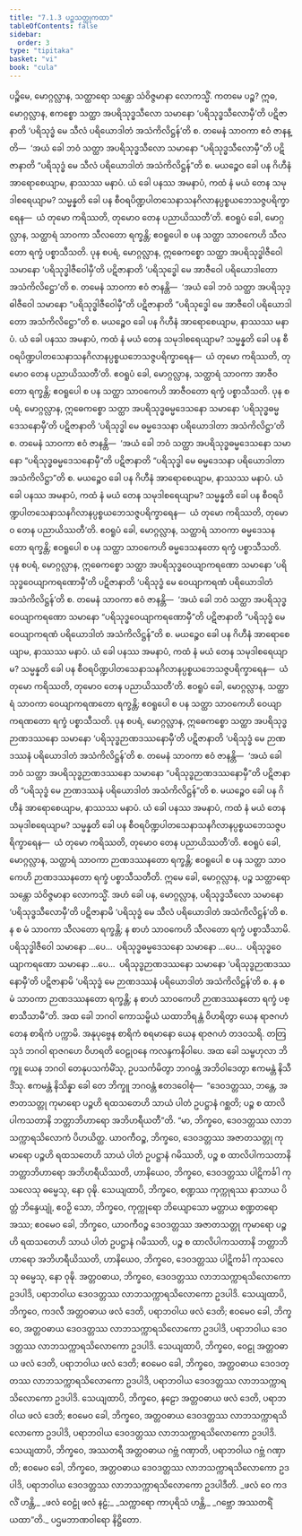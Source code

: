 ```yaml
---
title: "7.1.3 ပဉ္စသတ္ထုကထာ"
tableOfContents: false
sidebar:
  order: 3
type: "tipitaka"
basket: "vi"
book: "cula"
---
```



<DynamicBreadcrumb />

<Division number="334" book="cula">

<Paragraph number="1507" book="cula">
ပဉ္စိမေ, မောဂ္ဂလ္လာန, သတ္ထာရော သန္တော သံဝိဇ္ဇမာနာ လောကသ္မိံ. ကတမေ ပဉ္စ? ဣဓ, မောဂ္ဂလ္လာန, ဧကစ္စော သတ္ထာ အပရိသုဒ္ဓသီလော သမာနော ‘ပရိသုဒ္ဓသီလောမှီ’တိ ပဋိဇာနာတိ ‘ပရိသုဒ္ဓံ မေ သီလံ ပရိယောဒါတံ အသံကိလိဋ္ဌန်’တိ စ. တမေနံ သာဝကာ ဧဝံ ဇာနန္တိ—  ‘အယံ ခေါ ဘဝံ သတ္ထာ အပရိသုဒ္ဓသီလော သမာနော “ပရိသုဒ္ဓသီလောမှီ”တိ ပဋိဇာနာတိ “ပရိသုဒ္ဓံ မေ သီလံ ပရိယောဒါတံ အသံကိလိဋ္ဌန်”တိ စ. မယဉ္စေဝ ခေါ ပန ဂိဟီနံ အာရောစေယျာမ, နာဿဿ မနာပံ. ယံ ခေါ ပနဿ အမနာပံ, ကထံ နံ မယံ တေန သမုဒါစရေယျာမ? သမ္မန္နတိ ခေါ ပန စီဝရပိဏ္ဍပါတသေနာသနဂိလာနပ္ပစ္စယဘေသဇ္ဇပရိက္ခာရေန—  ယံ တုမော ကရိဿတိ, တုမောဝ တေန ပညာယိဿတီ’တိ. ဧဝရူပံ ခေါ, မောဂ္ဂလ္လာန, သတ္ထာရံ သာဝကာ သီလတော ရက္ခန္တိ; ဧဝရူပေါ စ ပန သတ္ထာ သာဝကေဟိ သီလတော ရက္ခံ ပစ္စာသီသတိ.
</Paragraph>

<Paragraph number="1508" book="cula">
ပုန စပရံ, မောဂ္ဂလ္လာန, ဣဓေကစ္စော သတ္ထာ အပရိသုဒ္ဓါဇီဝေါ သမာနော ‘ပရိသုဒ္ဓါဇီဝေါမှီ’တိ ပဋိဇာနာတိ ‘ပရိသုဒ္ဓေါ မေ အာဇီဝေါ ပရိယောဒါတော အသံကိလိဋ္ဌော’တိ စ. တမေနံ သာဝကာ ဧဝံ ဇာနန္တိ—  ‘အယံ ခေါ ဘဝံ သတ္ထာ အပရိသုဒ္ဓါဇီဝေါ သမာနော “ပရိသုဒ္ဓါဇီဝေါမှီ”တိ ပဋိဇာနာတိ “ပရိသုဒ္ဓေါ မေ အာဇီဝေါ ပရိယောဒါတော အသံကိလိဋ္ဌော”တိ စ. မယဉ္စေဝ ခေါ ပန ဂိဟီနံ အာရောစေယျာမ, နာဿဿ မနာပံ. ယံ ခေါ ပနဿ အမနာပံ, ကထံ နံ မယံ တေန သမုဒါစရေယျာမ? သမ္မန္နတိ ခေါ ပန စီဝရပိဏ္ဍပါတသေနာသနဂိလာနပ္ပစ္စယဘေသဇ္ဇပရိက္ခာရေန—  ယံ တုမော ကရိဿတိ, တုမောဝ တေန ပညာယိဿတီ’တိ. ဧဝရူပံ ခေါ, မောဂ္ဂလ္လာန, သတ္ထာရံ သာဝကာ အာဇီဝတော ရက္ခန္တိ; ဧဝရူပေါ စ ပန သတ္ထာ သာဝကေဟိ အာဇီဝတော ရက္ခံ ပစ္စာသီသတိ.
</Paragraph>

<Paragraph number="1509" book="cula">
ပုန စပရံ, မောဂ္ဂလ္လာန, ဣဓေကစ္စော သတ္ထာ အပရိသုဒ္ဓဓမ္မဒေသနော သမာနော ‘ပရိသုဒ္ဓဓမ္မဒေသနောမှီ’တိ ပဋိဇာနာတိ ‘ပရိသုဒ္ဓါ မေ ဓမ္မဒေသနာ ပရိယောဒါတာ အသံကိလိဋ္ဌာ’တိ စ. တမေနံ သာဝကာ ဧဝံ ဇာနန္တိ—  ‘အယံ ခေါ ဘဝံ သတ္ထာ အပရိသုဒ္ဓဓမ္မဒေသနော သမာနော “ပရိသုဒ္ဓဓမ္မဒေသနောမှီ”တိ ပဋိဇာနာတိ “ပရိသုဒ္ဓါ မေ ဓမ္မဒေသနာ ပရိယောဒါတာ အသံကိလိဋ္ဌာ”တိ စ. မယဉ္စေဝ ခေါ ပန ဂိဟီနံ အာရောစေယျာမ, နာဿဿ မနာပံ. ယံ ခေါ ပနဿ အမနာပံ, ကထံ နံ မယံ တေန သမုဒါစရေယျာမ? သမ္မန္နတိ ခေါ ပန စီဝရပိဏ္ဍပါတသေနာသနဂိလာနပ္ပစ္စယဘေသဇ္ဇပရိက္ခာရေန—  ယံ တုမော ကရိဿတိ, တုမောဝ တေန ပညာယိဿတီ’တိ. ဧဝရူပံ ခေါ, မောဂ္ဂလ္လာန, သတ္ထာရံ သာဝကာ ဓမ္မဒေသနတော ရက္ခန္တိ; ဧဝရူပေါ စ ပန သတ္ထာ သာဝကေဟိ ဓမ္မဒေသနတော ရက္ခံ ပစ္စာသီသတိ.
</Paragraph>

<Paragraph number="1510" book="cula">
ပုန စပရံ, မောဂ္ဂလ္လာန, ဣဓေကစ္စော သတ္ထာ အပရိသုဒ္ဓဝေယျာကရဏော သမာနော ‘ပရိသုဒ္ဓဝေယျာကရဏောမှီ’တိ ပဋိဇာနာတိ ‘ပရိသုဒ္ဓံ မေ ဝေယျာကရဏံ ပရိယောဒါတံ အသံကိလိဋ္ဌန်’တိ စ. တမေနံ သာဝကာ ဧဝံ ဇာနန္တိ—  ‘အယံ ခေါ ဘဝံ သတ္ထာ အပရိသုဒ္ဓဝေယျာကရဏော သမာနော “ပရိသုဒ္ဓဝေယျာကရဏောမှီ”တိ ပဋိဇာနာတိ “ပရိသုဒ္ဓံ မေ ဝေယျာကရဏံ ပရိယောဒါတံ အသံကိလိဋ္ဌန်”တိ စ. မယဉ္စေဝ ခေါ ပန ဂိဟီနံ အာရောစေယျာမ, နာဿဿ မနာပံ. ယံ ခေါ ပနဿ အမနာပံ, ကထံ နံ မယံ တေန သမုဒါစရေယျာမ? သမ္မန္နတိ ခေါ ပန စီဝရပိဏ္ဍပါတသေနာသနဂိလာနပ္ပစ္စယဘေသဇ္ဇပရိက္ခာရေန—  ယံ တုမော ကရိဿတိ, တုမောဝ တေန ပညာယိဿတီ’တိ. ဧဝရူပံ ခေါ, မောဂ္ဂလ္လာန, သတ္ထာရံ သာဝကာ ဝေယျာကရဏတော ရက္ခန္တိ; ဧဝရူပေါ စ ပန သတ္ထာ သာဝကေဟိ ဝေယျာကရဏတော ရက္ခံ ပစ္စာသီသတိ.
</Paragraph>

<Paragraph number="1511" book="cula">
ပုန စပရံ, မောဂ္ဂလ္လာန, ဣဓေကစ္စော သတ္ထာ အပရိသုဒ္ဓဉာဏဒဿနော သမာနော ‘ပရိသုဒ္ဓဉာဏဒဿနောမှီ’တိ ပဋိဇာနာတိ ‘ပရိသုဒ္ဓံ မေ ဉာဏဒဿနံ ပရိယောဒါတံ အသံကိလိဋ္ဌန်’တိ စ. တမေနံ သာဝကာ ဧဝံ ဇာနန္တိ—  ‘အယံ ခေါ ဘဝံ သတ္ထာ အပရိသုဒ္ဓဉာဏဒဿနော သမာနော “ပရိသုဒ္ဓဉာဏဒဿနောမှီ”တိ ပဋိဇာနာတိ “ပရိသုဒ္ဓံ မေ ဉာဏဒဿနံ ပရိယောဒါတံ အသံကိလိဋ္ဌန်”တိ စ. မယဉ္စေဝ ခေါ ပန ဂိဟီနံ အာရောစေယျာမ, နာဿဿ မနာပံ. ယံ ခေါ ပနဿ အမနာပံ, ကထံ နံ မယံ တေန သမုဒါစရေယျာမ? သမ္မန္နတိ ခေါ ပန စီဝရပိဏ္ဍပါတသေနာသနဂိလာနပ္ပစ္စယဘေသဇ္ဇပရိက္ခာရေန—  ယံ တုမော ကရိဿတိ, တုမောဝ တေန ပညာယိဿတီ’တိ. ဧဝရူပံ ခေါ, မောဂ္ဂလ္လာန, သတ္ထာရံ သာဝကာ ဉာဏဒဿနတော ရက္ခန္တိ; ဧဝရူပေါ စ ပန သတ္ထာ သာဝကေဟိ ဉာဏဒဿနတော ရက္ခံ ပစ္စာသီသတီတိ. ဣမေ ခေါ, မောဂ္ဂလ္လာန, ပဉ္စ သတ္ထာရော သန္တော သံဝိဇ္ဇမာနာ လောကသ္မိံ.
</Paragraph>

<Paragraph number="1512" book="cula">
အဟံ ခေါ ပန, မောဂ္ဂလ္လာန, ပရိသုဒ္ဓသီလော သမာနော ‘ပရိသုဒ္ဓသီလောမှီ’တိ ပဋိဇာနာမိ ‘ပရိသုဒ္ဓံ မေ သီလံ ပရိယောဒါတံ အသံကိလိဋ္ဌန်’တိ စ. န စ မံ သာဝကာ သီလတော ရက္ခန္တိ; န စာဟံ သာဝကေဟိ သီလတော ရက္ခံ ပစ္စာသီသာမိ. ပရိသုဒ္ဓါဇီဝေါ သမာနော …ပေ…  ပရိသုဒ္ဓဓမ္မဒေသနော သမာနော …ပေ…  ပရိသုဒ္ဓဝေယျာကရဏော သမာနော …ပေ…  ပရိသုဒ္ဓဉာဏဒဿနော သမာနော ‘ပရိသုဒ္ဓဉာဏဒဿနောမှီ’တိ ပဋိဇာနာမိ ‘ပရိသုဒ္ဓံ မေ ဉာဏဒဿနံ ပရိယောဒါတံ အသံကိလိဋ္ဌန်’တိ စ. န စ မံ သာဝကာ ဉာဏဒဿနတော ရက္ခန္တိ; န စာဟံ သာဝကေဟိ ဉာဏဒဿနတော ရက္ခံ ပစ္စာသီသာမီ”တိ.
</Paragraph>

</Division>
<Division number="335" book="cula">

<Paragraph number="1513" book="cula">
အထ ခေါ ဘဂဝါ ကောသမ္ဗိယံ ယထာဘိရန္တံ ဝိဟရိတွာ ယေန ရာဇဂဟံ တေန စာရိကံ ပက္ကာမိ. အနုပုဗ္ဗေန စာရိကံ စရမာနော ယေန ရာဇဂဟံ တဒဝသရိ. တတြ သုဒံ ဘဂဝါ ရာဇဂဟေ ဝိဟရတိ ဝေဠုဝနေ ကလန္ဒကနိဝါပေ. အထ ခေါ သမ္ဗဟုလာ ဘိက္ခူ ယေန ဘဂဝါ တေနုပသင်္ကမိံသု, ဥပသင်္ကမိတွာ ဘဂဝန္တံ အဘိဝါဒေတွာ ဧကမန္တံ နိသီဒိံသု. ဧကမန္တံ နိသိန္နာ ခေါ တေ ဘိက္ခူ ဘဂဝန္တံ ဧတဒဝေါစုံ—  “ဒေဝဒတ္တဿ, ဘန္တေ, အဇာတသတ္တု ကုမာရော ပဉ္စဟိ ရထသတေဟိ သာယံ ပါတံ ဥပဋ္ဌာနံ ဂစ္ဆတိ; ပဉ္စ စ ထာလိပါကသတာနိ ဘတ္တာဘိဟာရော အဘိဟရီယတီ”တိ. “မာ, ဘိက္ခဝေ, ဒေဝဒတ္တဿ လာဘသက္ကာရသိလောကံ ပိဟယိတ္ထ. ယာဝကီဝဉ္စ, ဘိက္ခဝေ, ဒေဝဒတ္တဿ အဇာတသတ္တု ကုမာရော ပဉ္စဟိ ရထသတေဟိ သာယံ ပါတံ ဥပဋ္ဌာနံ ဂမိဿတိ, ပဉ္စ စ ထာလိပါကသတာနိ ဘတ္တာဘိဟာရော အဘိဟရီယိဿတိ, ဟာနိယေဝ, ဘိက္ခဝေ, ဒေဝဒတ္တဿ ပါဋိကင်္ခါ ကုသလေသု ဓမ္မေသု, နော ဝုဍ္ဎိ.
</Paragraph>

<Paragraph number="1514" book="cula">
သေယျထာပိ, ဘိက္ခဝေ, စဏ္ဍဿ ကုက္ကုရဿ နာသာယ ပိတ္တံ ဘိန္ဒေယျုံ, ဧဝဉှိ သော, ဘိက္ခဝေ, ကုက္ကုရော ဘိယျောသော မတ္တာယ စဏ္ဍတရော အဿ; ဧဝမေဝ ခေါ, ဘိက္ခဝေ, ယာဝကီဝဉ္စ ဒေဝဒတ္တဿ အဇာတသတ္တု ကုမာရော ပဉ္စဟိ ရထသတေဟိ သာယံ ပါတံ ဥပဋ္ဌာနံ ဂမိဿတိ, ပဉ္စ စ ထာလိပါကသတာနိ ဘတ္တာဘိဟာရော အဘိဟရီယိဿတိ, ဟာနိယေဝ, ဘိက္ခဝေ, ဒေဝဒတ္တဿ ပါဋိကင်္ခါ ကုသလေသု ဓမ္မေသု, နော ဝုဍ္ဎိ.
</Paragraph>

<Paragraph number="1515" book="cula">
အတ္တဝဓာယ, ဘိက္ခဝေ, ဒေဝဒတ္တဿ လာဘသက္ကာရသိလောကော ဥဒပါဒိ, ပရာဘဝါယ ဒေဝဒတ္တဿ လာဘသက္ကာရသိလောကော ဥဒပါဒိ.
</Paragraph>

<Paragraph number="1516" book="cula">
သေယျထာပိ, ဘိက္ခဝေ, ကဒလီ အတ္တဝဓာယ ဖလံ ဒေတိ, ပရာဘဝါယ ဖလံ ဒေတိ; ဧဝမေဝ ခေါ, ဘိက္ခဝေ, အတ္တဝဓာယ ဒေဝဒတ္တဿ လာဘသက္ကာရသိလောကော ဥဒပါဒိ, ပရာဘဝါယ ဒေဝဒတ္တဿ လာဘသက္ကာရသိလောကော ဥဒပါဒိ.
</Paragraph>

<Paragraph number="1517" book="cula">
သေယျထာပိ, ဘိက္ခဝေ, ဝေဠု အတ္တဝဓာယ ဖလံ ဒေတိ, ပရာဘဝါယ ဖလံ ဒေတိ; ဧဝမေဝ ခေါ, ဘိက္ခဝေ, အတ္တဝဓာယ ဒေဝဒတ္တဿ လာဘသက္ကာရသိလောကော ဥဒပါဒိ, ပရာဘဝါယ ဒေဝဒတ္တဿ လာဘသက္ကာရသိလောကော ဥဒပါဒိ.
</Paragraph>

<Paragraph number="1518" book="cula">
သေယျထာပိ, ဘိက္ခဝေ, နဠော အတ္တဝဓာယ ဖလံ ဒေတိ, ပရာဘဝါယ ဖလံ ဒေတိ; ဧဝမေဝ ခေါ, ဘိက္ခဝေ, အတ္တဝဓာယ ဒေဝဒတ္တဿ လာဘသက္ကာရသိလောကော ဥဒပါဒိ, ပရာဘဝါယ ဒေဝဒတ္တဿ လာဘသက္ကာရသိလောကော ဥဒပါဒိ.
</Paragraph>

<Paragraph number="1519" book="cula">
သေယျထာပိ, ဘိက္ခဝေ, အဿတရီ အတ္တဝဓာယ ဂဗ္ဘံ ဂဏှာတိ, ပရာဘဝါယ ဂဗ္ဘံ ဂဏှာတိ; ဧဝမေဝ ခေါ, ဘိက္ခဝေ, အတ္တဝဓာယ ဒေဝဒတ္တဿ လာဘသက္ကာရသိလောကော ဥဒပါဒိ, ပရာဘဝါယ ဒေဝဒတ္တဿ လာဘသက္ကာရသိလောကော ဥဒပါဒီတိ.
</Paragraph>

<Paragraph number="1520" type="verses" book="cula">
_ဖလံ ဝေ ကဒလိံ ဟန္တိ,_  
_ဖလံ ဝေဠုံ ဖလံ နဠံ;_  
_သက္ကာရော ကာပုရိသံ ဟန္တိ,_  
_ဂဗ္ဘော အဿတရိံ ယထာ”တိ._  


</Paragraph>
</Division>

<Paragraph number="1521" type="center" book="cula">
ပဌမဘာဏဝါရော နိဋ္ဌိတော.
</Paragraph>